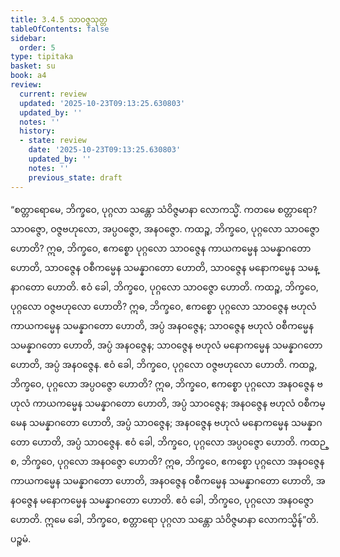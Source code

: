 ```yaml
---
title: 3.4.5 သာဝဇ္ဇသုတ္တ
tableOfContents: false
sidebar:
  order: 5
type: tipitaka
basket: su
book: a4
review:
  current: review
  updated: '2025-10-23T09:13:25.630803'
  updated_by: ''
  notes: ''
  history:
  - state: review
    date: '2025-10-23T09:13:25.630803'
    updated_by: ''
    notes: ''
    previous_state: draft
---
```



<ReviewStatus review={frontmatter.review} showDetails={true} />

<HypothesisAnnotation frontmatter={frontmatter} />

<DynamicBreadcrumb />

<Division number="135" book="a4" e="ch" v="15" p="452">

<Paragraph number="850" book="a4">
“စတ္တာရောမေ, ဘိက္ခဝေ, ပုဂ္ဂလာ သန္တော သံဝိဇ္ဇမာနာ လောကသ္မိံ. ကတမေ စတ္တာရော? သာဝဇ္ဇော, ဝဇ္ဇဗဟုလော, အပ္ပဝဇ္ဇော, အနဝဇ္ဇော.
</Paragraph>

<Paragraph number="851" book="a4">
ကထဉ္စ, ဘိက္ခဝေ, ပုဂ္ဂလော သာဝဇ္ဇော ဟောတိ? ဣဓ, ဘိက္ခဝေ, ဧကစ္စော ပုဂ္ဂလော သာဝဇ္ဇေန ကာယကမ္မေန သမန္နာဂတော ဟောတိ, သာဝဇ္ဇေန ဝစီကမ္မေန သမန္နာဂတော ဟောတိ, သာဝဇ္ဇေန မနောကမ္မေန သမန္နာဂတော ဟောတိ. ဧဝံ ခေါ, ဘိက္ခဝေ, ပုဂ္ဂလော သာဝဇ္ဇော ဟောတိ.
</Paragraph>

<Paragraph number="852" book="a4">
ကထဉ္စ, ဘိက္ခဝေ, ပုဂ္ဂလော ဝဇ္ဇဗဟုလော ဟောတိ? ဣဓ, ဘိက္ခဝေ, ဧကစ္စော ပုဂ္ဂလော သာဝဇ္ဇေန ဗဟုလံ ကာယကမ္မေန သမန္နာဂတော ဟောတိ, အပ္ပံ အနဝဇ္ဇေန; သာဝဇ္ဇေန ဗဟုလံ ဝစီကမ္မေန သမန္နာဂတော ဟောတိ, အပ္ပံ အနဝဇ္ဇေန; သာဝဇ္ဇေန ဗဟုလံ မနောကမ္မေန သမန္နာဂတော ဟောတိ, အပ္ပံ အနဝဇ္ဇေန. ဧဝံ ခေါ, ဘိက္ခဝေ, ပုဂ္ဂလော ဝဇ္ဇဗဟုလော ဟောတိ.
</Paragraph>

<Paragraph number="853" book="a4">
ကထဉ္စ, ဘိက္ခဝေ, ပုဂ္ဂလော အပ္ပဝဇ္ဇော ဟောတိ? ဣဓ, ဘိက္ခဝေ, ဧကစ္စော ပုဂ္ဂလော အနဝဇ္ဇေန ဗဟုလံ ကာယကမ္မေန သမန္နာဂတော ဟောတိ, အပ္ပံ သာဝဇ္ဇေန; အနဝဇ္ဇေန ဗဟုလံ ဝစီကမ္မေန သမန္နာဂတော ဟောတိ, အပ္ပံ သာဝဇ္ဇေန; အနဝဇ္ဇေန ဗဟုလံ မနောကမ္မေန သမန္နာဂတော ဟောတိ, အပ္ပံ သာဝဇ္ဇေန. ဧဝံ ခေါ, ဘိက္ခဝေ, ပုဂ္ဂလော အပ္ပဝဇ္ဇော ဟောတိ.
</Paragraph>

<Paragraph number="854" book="a4">
ကထဉ္စ, ဘိက္ခဝေ, ပုဂ္ဂလော အနဝဇ္ဇော ဟောတိ? ဣဓ, ဘိက္ခဝေ, ဧကစ္စော ပုဂ္ဂလော အနဝဇ္ဇေန ကာယကမ္မေန သမန္နာဂတော ဟောတိ, အနဝဇ္ဇေန ဝစီကမ္မေန သမန္နာဂတော ဟောတိ, အနဝဇ္ဇေန မနောကမ္မေန သမန္နာဂတော ဟောတိ. ဧဝံ ခေါ, ဘိက္ခဝေ, ပုဂ္ဂလော အနဝဇ္ဇော ဟောတိ. ဣမေ ခေါ, ဘိက္ခဝေ, စတ္တာရော ပုဂ္ဂလာ သန္တော သံဝိဇ္ဇမာနာ လောကသ္မိန်”တိ.

</Paragraph>
</Division>

<Paragraph number="855" type="center" book="a4">
ပဉ္စမံ.
</Paragraph>